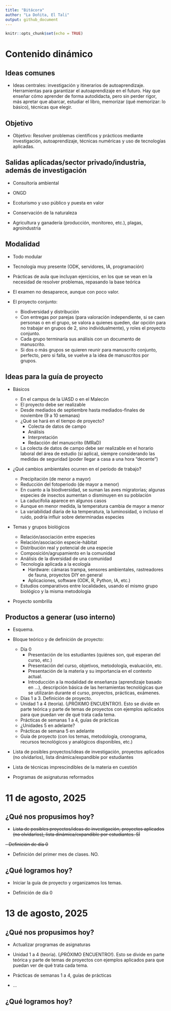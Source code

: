 ```yaml
---
title: "Bitácora"
author: "La Doñita, El Tali"
output: github_document
---
```


```r
knitr::opts_chunk$set(echo = TRUE)
```

# Contenido dinámico

## Ideas comunes

- Ideas centrales: investigación y itinerarios de autoaprendizaje. Herramientas para garantizar el autoaprendizaje en el futuro. Hay que enseñar cómo aprender de forma autodidacta, pero sin perder rigor, más apretar que abarcar, estudiar el libro, memorizar (qué memorizar: lo básico), técnicas que elegir.

## Objetivo

- Objetivo: Resolver problemas científicos y prácticos mediante investigación, autoaprendizaje, técnicas numéricas y uso de tecnologías aplicadas. 

## Salidas aplicadas/sector privado/industria, además de investigación

- Consultoría ambiental

- ONGD

- Ecoturismo y uso público y puesta en valor

- Conservación de la naturaleza

- Agricultura y ganadería (producción, monitoreo, etc.), plagas, agroindustria

## Modalidad

- Todo modular

- Tecnología muy presente (ODK, servidores, IA, programación)

- Prácticas de aula que incluyan ejercicios, en los que se vean en la necesidad de resolver problemas, repasando la base teórica

- El examen no desaparece, aunque con poco valor.

- El proyecto conjunto:
  - Biodiversidad y distribución 
  - Con entregas por parejas (para valoración independiente, si se caen personas o en el grupo, se valora a quienes queden, dar opción para no trabajar en grupos de 2, sino individualmente), y roles el proyecto conjunto.
  - Cada grupo terminaría sus análisis con un documento de manuscrito.
  - Si dos o más grupos se quieren reunir para manuscrito conjunto, perfecto, pero si falla, se vuelve a la idea de manuscritos por grupos.

## Ideas para la guía de proyecto

<!-- - ¿Qué se espera del proyecto? -->

<!--   - Que los estudiantes aprendan a trabajar en equipo, a organizarse, a planificar, a realizar una colecta de datos de campo, a analizar e interpretar los datos, y a redactar un manuscrito científico. -->
<!--   - Que los estudiantes aprendan a utilizar herramientas tecnológicas para la colecta y análisis de datos. -->
<!--   - Que los estudiantes desarrollen habilidades de comunicación científica. -->


- Básicos

  - En el campus de la UASD o en el Malecón
  - El proyecto debe ser realizable
  - Desde mediados de septiembre hasta mediados-finales de noviembre (9 a 10 semanas)
  - ¿Qué se hará en el tiempo de proyecto?
    - Colecta de datos de campo
    - Análisis
    - Interpretación
    - Redacción del manuscrito (IMRaD)
  - La colecta de datos de campo debe ser realizable en el horario laboral del área de estudio (si aplica), siempre considerando las medidas de seguridad (poder llegar a casa a una hora "decente")

- ¿Qué cambios ambientales ocurren en el período de trabajo?

  - Precipitación (de menor a mayor)
  - Reducción del fotoperiodo (de mayor a menor)
  - En cuanto a la biodiversidad, se suman las aves migratorias; algunas especies de insectos aumentan o disminuyen en su población
  - La caducifolia aparece en algunos casos
  - Aunque en menor medida, la temperatura cambia de mayor a menor
  - La variabilidad diaria de ka temperatura, la luminosidad, o incluso el ruido, podría influir sobre determinadas especies

- Temas y grupos biológicos

  - Relación/asociación entre especies
  - Relación/asociación especie-hábitat
  - Distribución real y potencial de una especie
  - Composición/agrupamiento en la comunidad
  - Análisis de la diversidad de una comunidad
  - Tecnología aplicada a la ecología
    - Hardware: cámaras trampa, sensores ambientales, rastreadores de fauna, proyectos DIY en general
    - Aplicaciones, software (ODK, R, Python, IA, etc.)
  - Estudios comparativos entre localidades, usando el mismo grupo biológico y la misma metodología
  
- Proyecto sombrilla

## Productos a generar (uso interno)

- Esquema.

- Bloque teórico y de definición de proyecto:

  - Día 0
    - Presentación de los estudiantes (quiénes son, qué esperan del curso, etc.)
    - Presentación del curso, objetivos, metodología, evaluación, etc.
    - Presentación de la materia y su importancia en el contexto actual.
    - Introducción a la modalidad de enseñanza (aprendizaje basado en ...), descripción básica de las herramientas tecnológicas que se utilizarán durante el curso, proyectos, prácticas, exámenes.

  - Días 1 a 3. Definición de proyecto.
  - Unidad 1 a 4 (teoría). (¡PRÓXIMO ENCUENTRO!). Esto se divide en parte teórica y parte de temas de proyectos con ejemplos aplicados para que puedan ver de qué trata cada tema.
  - Prácticas de semanas 1 a 4, guías de prácticas
  - ¿Unidades 5 en adelante?
  - Prácticas de semana 5 en adelante
  - Guía de proyecto (con los temas, metodología, cronograma, recursos tecnológicos y analógicos disponibles, etc.)
  
- Lista de posibles proyectos/ideas de investigación, proyectos aplicados (no olvidarlos), lista dinámica/expandible por estudiantes

- Lista de técnicas imprescindibles de la materia en cuestión

- Programas de asignaturas reformados



# 11 de agosto, 2025

## ¿Qué nos propusimos hoy?

- ~~Lista de posibles proyectos/ideas de investigación, proyectos aplicados (no olvidarlos), lista dinámica/expandible por estudiantes. SÍ~~

~~- Definición de día 0~~

- Definición del primer mes de clases. NO.

## ¿Qué logramos hoy?

- Iniciar la guía de proyecto y organizamos los temas.

- Definición de día 0

# 13 de agosto, 2025

## ¿Qué nos propusimos hoy?

- Actualizar programas de asignaturas

- Unidad 1 a 4 (teoría). (¡PRÓXIMO ENCUENTRO!). Esto se divide en parte teórica y parte de temas de proyectos con ejemplos aplicados para que puedan ver de qué trata cada tema.

- Prácticas de semanas 1 a 4, guías de prácticas

- ...

## ¿Qué logramos hoy?



